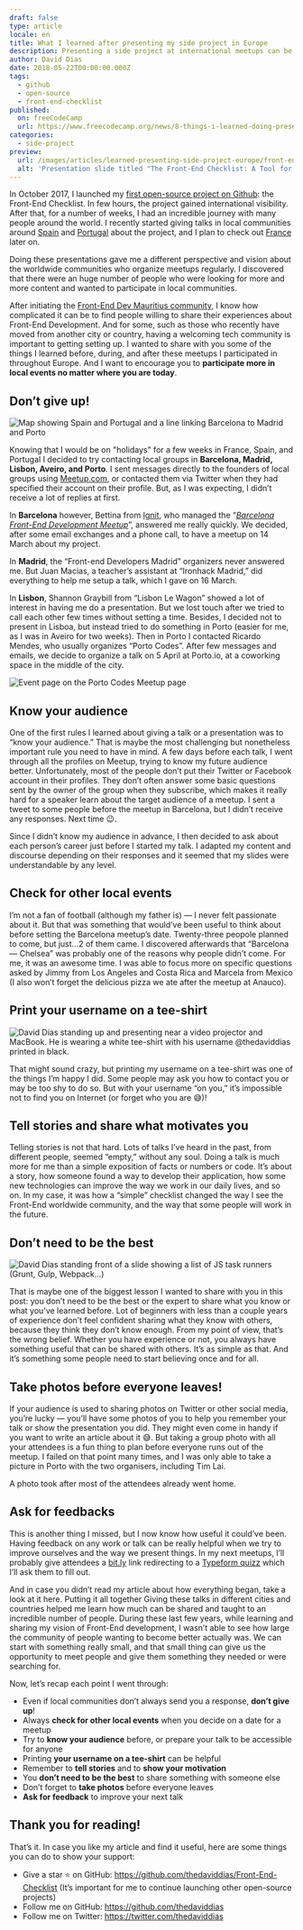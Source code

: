 ```yaml
---
draft: false
type: article
locale: en
title: What I learned after presenting my side project in Europe
description: Presenting a side project at international meetups can be a valuable learning experience. This article offers an insightful overview of what I learned while introducing the Front-End Checklist to developer communities during my European vacation. From organizing talks in different cities to adapting to diverse audiences, discover the key takeaways that can help you share your own projects and contribute to the global tech community.
author: David Dias
date: 2018-05-22T00:00:00.000Z
tags:
  - github
  - open-source
  - front-end-checklist
published:
  on: freeCodeCamp
  url: https://www.freecodecamp.org/news/8-things-i-learned-doing-presentations-in-europe-about-the-front-end-checklist-c37ac18e3b4f/
categories:
  - side-project
preview:
  url: /images/articles/learned-presenting-side-project-europe/front-end-checklist-presentation-wall.jpeg
  alt: 'Presentation slide titled "The Front-End Checklist: A Tool for the Meticulous Front-End Developer," featuring various personal items arranged on a surface, including a phone, glasses, a watch, and a belt. The text "@thedaviddias April 2018" is also visible.'
---
```


In October 2017, I launched my [first open-source project on Github](https://medium.freecodecamp.org/how-my-first-project-won-6000-stars-on-github-in-5-days-6340ec99829e): the Front-End Checklist. In few hours, the project gained international visibility. After that, for a number of weeks, I had an incredible journey with many people around the world. I recently started giving talks in local communities around [Spain](https://en.wikipedia.org/wiki/Spain) and [Portugal](https://en.wikipedia.org/wiki/Portugal) about the project, and I plan to check out [France](https://en.wikipedia.org/wiki/France) later on.

Doing these presentations gave me a different perspective and vision about the worldwide communities who organize meetups regularly. I discovered that there were an huge number of people who were looking for more and more content and wanted to participate in local communities.

After initiating the [Front-End Dev Mauritius community](https://www.facebook.com/groups/frontenddevmauritius), I know how complicated it can be to find people willing to share their experiences about Front-End Development. And for some, such as those who recently have moved from another city or country, having a welcoming tech community is important to getting setting up.
I wanted to share with you some of the things I learned before, during, and after these meetups I participated in throughout Europe. And I want to encourage you to **participate more in local events no matter where you are today**.

## Don’t give up!

![Map showing Spain and Portugal and a line linking Barcelona to Madrid and Porto](/images/articles/learned-presenting-side-project-europe/map-front-end-checklist-conference.png 'Barcelona, Madrid and Porto')

Knowing that I would be on "holidays" for a few weeks in France, Spain, and Portugal I decided to try contacting local groups in **Barcelona, Madrid, Lisbon, Aveiro, and Porto**. I sent messages directly to the founders of local groups using [Meetup.com](https://www.meetup.com/), or contacted them via Twitter when they had specified their account on their profile. But, as I was expecting, I didn’t receive a lot of replies at first.

In **Barcelona** however, Bettina from [Ignit](https://itnig.net/), who managed the “_[Barcelona Front-End Development Meetup](https://www.meetup.com/fr-FR/Barcelona-Front-End-Development-Meetup/)_”, answered me really quickly. We decided, after some email exchanges and a phone call, to have a meetup on 14 March about my project.

In **Madrid**, the “Front-end Developers Madrid” organizers never answered me. But Juan Macias, a teacher’s assistant at “Ironhack Madrid,” did everything to help me setup a talk, which I gave on 16 March.

In **Lisbon**, Shannon Graybill from “Lisbon Le Wagon” showed a lot of interest in having me do a presentation. But we lost touch after we tried to call each other few times without setting a time. Besides, I decided not to present in Lisboa, but instead tried to do something in Porto (easier for me, as I was in Aveiro for two weeks).
Then in Porto I contacted Ricardo Mendes, who usually organizes “Porto Codes”. After few messages and emails, we decide to organize a talk on 5 April at Porto.io, at a coworking space in the middle of the city.

![Event page on the Porto Codes Meetup page](/images/articles/learned-presenting-side-project-europe/meetup-front-end-checklist-madrid.jpeg)

## Know your audience

One of the first rules I learned about giving a talk or a presentation was to “know your audience.” That is maybe the most challenging but nonetheless important rule you need to have in mind.
A few days before each talk, I went through all the profiles on Meetup, trying to know my future audience better. Unfortunately, most of the people don’t put their Twitter or Facebook account in their profiles. They don’t often answer some basic questions sent by the owner of the group when they subscribe, which makes it really hard for a speaker learn about the target audience of a meetup.
I sent a tweet to some people before the meetup in Barcelona, but I didn’t receive any responses. Next time 😉.

<Tweet url="https://twitter.com/TheDavidDias/status/972860228457975808" />

Since I didn’t know my audience in advance, I then decided to ask about each person’s career just before I started my talk. I adapted my content and discourse depending on their responses and it seemed that my slides were understandable by any level.

## Check for other local events

I’m not a fan of football (although my father is) — I never felt passionate about it. But that was something that would’ve been useful to think about before setting the Barcelona meetup’s date. Twenty-three peopole planned to come, but just…2 of them came. I discovered afterwards that “Barcelona — Chelsea” was probably one of the reasons why people didn’t come.
For me, it was an awesome time. I was able to focus more on specific questions asked by Jimmy from Los Angeles and Costa Rica and Marcela from Mexico (I also won’t forget the delicious pizza we ate after the meetup at Anauco).

## Print your username on a tee-shirt

![David Dias standing up and presenting near a video projector and MacBook. He is wearing a white tee-shirt with his username @thedaviddias printed in black.](/images/articles/learned-presenting-side-project-europe/iron-hack-david-dias-spain.jpeg 'Ironhack in Madrid (Spain)')

That might sound crazy, but printing my username on a tee-shirt was one of the things I’m happy I did. Some people may ask you how to contact you or may be too shy to do so. But with your username “on you,” it’s impossible not to find you on Internet (or forget who you are 😅)!

<Tweet url="https://twitter.com/itnig/status/973996442636472320" />

<Tweet url="https://twitter.com/SoyJuanMacias/status/974736513266339840" />

<Tweet url="https://twitter.com/locks/status/981961050827390982" />

## Tell stories and share what motivates you

Telling stories is not that hard.
Lots of talks I’ve heard in the past, from different people, seemed “empty,” without any soul. Doing a talk is much more for me than a simple exposition of facts or numbers or code. It’s about a story, how someone found a way to develop their application, how some new technologies can improve the way we work in our daily lives, and so on.
In my case, it was how a “simple” checklist changed the way I see the Front-End worldwide community, and the way that some people will work in the future.

## Don’t need to be the best

![David Dias standing front of a slide showing a list of JS task runners (Grunt, Gulp, Webpack...)](/images/articles/learned-presenting-side-project-europe/talking-about-task-runners.jpeg 'Talking about task runners at Ironhack Madrid')

That is maybe one of the biggest lesson I wanted to share with you in this post: you don’t need to be the best or the expert to share what you know or what you’ve learned before.
Lot of beginners with less than a couple years of experience don’t feel confident sharing what they know with others, because they think they don’t know enough.
From my point of view, that’s the wrong belief. Whether you have experience or not, you always have something useful that can be shared with others. It’s as simple as that. And it’s something some people need to start believing once and for all.

## Take photos before everyone leaves!

If your audience is used to sharing photos on Twitter or other social media, you’re lucky — you’ll have some photos of you to help you remember your talk or show the presentation you did. They might even come in handy if you want to write an article about it 😅.
But taking a group photo with all your attendees is a fun thing to plan before everyone runs out of the meetup. I failed on that point many times, and I was only able to take a picture in Porto with the two organisers, including Tim Lai.

<Tweet url="https://twitter.com/TheDavidDias/status/982013829969301505" />

A photo took after most of the attendees already went home.

## Ask for feedbacks

This is another thing I missed, but I now know how useful it could’ve been. Having feedback on any work or talk can be really helpful when we try to improve ourselves and the way we present things.
In my next meetups, I’ll probably give attendees a [bit.ly](https://bitly.com/) link redirecting to a [Typeform quizz](https://www.typeform.com/) which I’ll ask them to fill out.

And in case you didn’t read my article about how everything began, take a look at it here.
Putting it all together
Giving these talks in different cities and countries helped me learn how much can be shared and taught to an incredible number of people. During these last few years, while learning and sharing my vision of Front-End development, I wasn’t able to see how large the community of people wanting to become better actually was.
We can start with something really small, and that small thing can give us the opportunity to meet people and give them something they needed or were searching for.

Now, let’s recap each point I went through:

- Even if local communities don’t always send you a response, **don’t give up**!
- Always **check for other local events** when you decide on a date for a meetup
- Try to **know your audience** before, or prepare your talk to be accessible for anyone
- Printing **your username on a tee-shirt** can be helpful
- Remember to **tell stories** and to **show your motivation**
- You **don’t need to be the best** to share something with someone else
- Don’t forget to **take photos** before everyone leaves
- **Ask for feedback** to improve your next talk

## Thank you for reading!

That’s it. In case you like my article and find it useful, here are some things you can do to show your support:

- Give a star ⭐️ on GitHub: https://github.com/thedaviddias/Front-End-Checklist (It’s important for me to continue launching other open-source projects)
- Follow me on GitHub: https://github.com/thedaviddias
- Follow me on Twitter: https://twitter.com/thedaviddias

